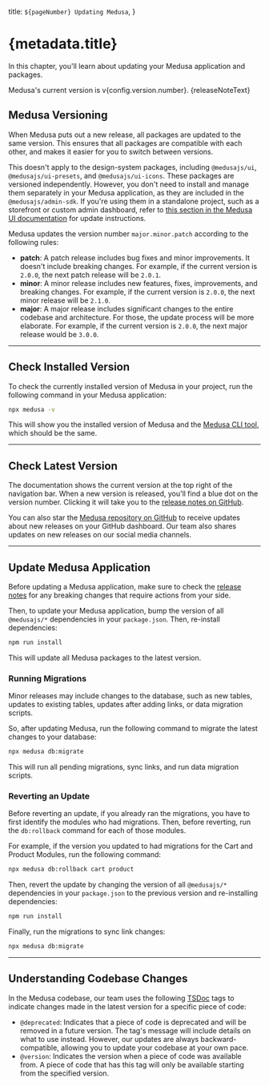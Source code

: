 
  title: `${pageNumber} Updating Medusa`,
}

# {metadata.title}

In this chapter, you'll learn about updating your Medusa application and packages.


<Note type="soon" title="Tip">

Medusa's current version is v{config.version.number}. {releaseNoteText}

</Note>

## Medusa Versioning

When Medusa puts out a new release, all packages are updated to the same version. This ensures that all packages are compatible with each other, and makes it easier for you to switch between versions.

<Note>

This doesn't apply to the design-system packages, including `@medusajs/ui`, `@medusajs/ui-presets`, and `@medusajs/ui-icons`. These packages are versioned independently. However, you don't need to install and manage them separately in your Medusa application, as they are included in the `@medusajs/admin-sdk`. If you're using them in a standalone project, such as a storefront or custom admin dashboard, refer to [this section in the Medusa UI documentation](!ui!/installation/standalone-project#updating-ui-packages) for update instructions.

</Note>

Medusa updates the version number `major.minor.patch` according to the following rules:

- **patch**: A patch release includes bug fixes and minor improvements. It doesn't include breaking changes. For example, if the current version is `2.0.0`, the next patch release will be `2.0.1`.
- **minor**: A minor release includes new features, fixes, improvements, and breaking changes. For example, if the current version is `2.0.0`, the next minor release will be `2.1.0`.
- **major**: A major release includes significant changes to the entire codebase and architecture. For those, the update process will be more elaborate. For example, if the current version is `2.0.0`, the next major release would be `3.0.0`.

---

## Check Installed Version

To check the currently installed version of Medusa in your project, run the following command in your Medusa application:

```bash
npx medusa -v
```

This will show you the installed version of Medusa and the [Medusa CLI tool](!resources!/medusa-cli), which should be the same.

---

## Check Latest Version

The documentation shows the current version at the top right of the navigation bar. When a new version is released, you'll find a blue dot on the version number. Clicking it will take you to the [release notes on GitHub](https://github.com/medusajs/medusa/releases).

You can also star the [Medusa repository on GitHub](https://github.com/medusajs/medusa) to receive updates about new releases on your GitHub dashboard. Our team also shares updates on new releases on our social media channels.

---

## Update Medusa Application

Before updating a Medusa application, make sure to check the [release notes](https://github.com/medusajs/medusa/releases) for any breaking changes that require actions from your side.

Then, to update your Medusa application, bump the version of all `@medusajs/*` dependencies in your `package.json`. Then, re-install dependencies:

```bash npm2yarn
npm run install
```

This will update all Medusa packages to the latest version.

### Running Migrations

Minor releases may include changes to the database, such as new tables, updates to existing tables, updates after adding links, or data migration scripts.

So, after updating Medusa, run the following command to migrate the latest changes to your database:

```bash
npx medusa db:migrate
```

This will run all pending migrations, sync links, and run data migration scripts.

### Reverting an Update

Before reverting an update, if you already ran the migrations, you have to first identify the modules who had migrations. Then, before reverting, run the `db:rollback` command for each of those modules.

For example, if the version you updated to had migrations for the Cart and Product Modules, run the following command:

```bash
npx medusa db:rollback cart product
```

Then, revert the update by changing the version of all `@medusajs/*` dependencies in your `package.json` to the previous version and re-installing dependencies:

```bash npm2yarn
npm run install
```

Finally, run the migrations to sync link changes:

```bash
npx medusa db:migrate
```

---

## Understanding Codebase Changes

In the Medusa codebase, our team uses the following [TSDoc](https://tsdoc.org/) tags to indicate changes made in the latest version for a specific piece of code:

- `@deprecated`: Indicates that a piece of code is deprecated and will be removed in a future version. The tag's message will include details on what to use instead. However, our updates are always backward-compatible, allowing you to update your codebase at your own pace.
- `@version`: Indicates the version when a piece of code was available from. A piece of code that has this tag will only be available starting from the specified version.
